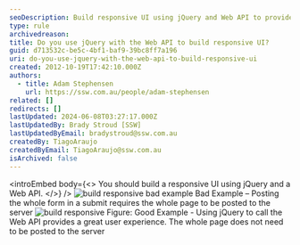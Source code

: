 ```yaml
---
seoDescription: Build responsive UI using jQuery and Web API to provide seamless user experiences.
type: rule
archivedreason:
title: Do you use jQuery with the Web API to build responsive UI?
guid: d713532c-be5c-4bf1-baf9-39bc8ff7a196
uri: do-you-use-jquery-with-the-web-api-to-build-responsive-ui
created: 2012-10-19T17:42:10.000Z
authors:
  - title: Adam Stephensen
    url: https://ssw.com.au/people/adam-stephensen
related: []
redirects: []
lastUpdated: 2024-06-08T03:27:17.000Z
lastUpdatedBy: Brady Stroud [SSW]
lastUpdatedByEmail: bradystroud@ssw.com.au
createdBy: TiagoAraujo
createdByEmail: TiagoAraujo@ssw.com.au
isArchived: false
---
```


<introEmbed
  body={<>
You should build a responsive UI using jQuery and a Web API.
  </>}
/>
![build responsive bad example](/uploads/rules/do-you-use-jquery-with-the-web-api-to-build-responsive-ui/build-responsive-bad.jpg) Bad Example – Posting the whole form in a submit requires the whole page to be posted to the server ![build responsive](/uploads/rules/do-you-use-jquery-with-the-web-api-to-build-responsive-ui/build-responsive-good.jpg) Figure: Good Example - Using jQuery to call the Web API provides a great user experience. The whole page does not need to be posted to the server
